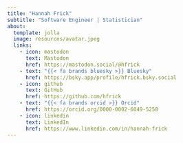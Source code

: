 ```yaml
---
title: "Hannah Frick"
subtitle: "Software Engineer | Statistician"
about: 
  template: jolla
  image: resources/avatar.jpeg
  links:
    - icon: mastodon
      text: Mastodon
      href: https://mastodon.social/@hfrick
    - text: "{{< fa brands bluesky >}} Bluesky"
      href: https://bsky.app/profile/hfrick.bsky.social
    - icon: github
      text: GitHub
      href: https://github.com/hfrick
    - text: "{{< fa brands orcid >}} Orcid"
      href: https://orcid.org/0000-0002-6049-5258
    - icon: linkedin
      text: LinkedIn
      href: https://www.linkedin.com/in/hannah-frick
---
```


